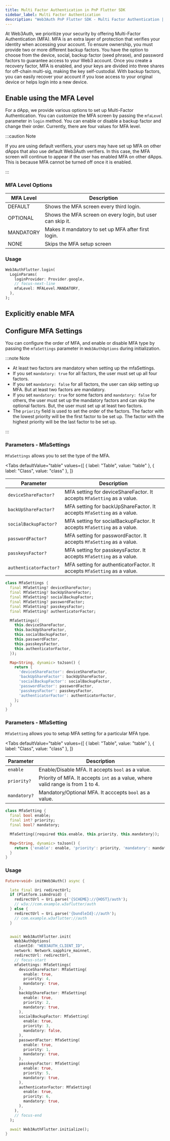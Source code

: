 ```yaml
---
title: Multi Factor Authentication in PnP Flutter SDK
sidebar_label: Multi Factor Authentication
description: "Web3Auth PnP Flutter SDK - Multi Factor Authentication | Documentation - Web3Auth"
---
```



At Web3Auth, we prioritize your security by offering Multi-Factor Authentication (MFA). MFA is an
extra layer of protection that verifies your identity when accessing your account. To ensure
ownership, you must provide two or more different backup factors. You have the option to choose from
the device, social, backup factor (seed phrase), and password factors to guarantee access to your
Web3 account. Once you create a recovery factor, MFA is enabled, and your keys are divided into
three shares for off-chain multi-sig, making the key self-custodial. With backup factors, you can
easily recover your account if you lose access to your original device or helps login into a new
device.

<MFAMinimumPlan />

## Enable using the MFA Level

For a dApp, we provide various options to set up Multi-Factor Authentication. You can customize the
MFA screen by passing the `mfaLevel` parameter in `login` method. You can enable or disable a backup
factor and change their order. Currently, there are four values for MFA level.

:::caution Note

If you are using default verifiers, your users may have set up MFA on other dApps that also use
default Web3Auth verifiers. In this case, the MFA screen will continue to appear if the user has
enabled MFA on other dApps. This is because MFA cannot be turned off once it is enabled.

:::

### MFA Level Options

| MFA Level | Description                                                |
| --------- | ---------------------------------------------------------- |
| DEFAULT   | Shows the MFA screen every third login.                    |
| OPTIONAL  | Shows the MFA screen on every login, but user can skip it. |
| MANDATORY | Makes it mandatory to set up MFA after first login.        |
| NONE      | Skips the MFA setup screen                                 |

### Usage

```dart
Web3AuthFlutter.login(
  LoginParams(
    loginProvider: Provider.google,
    // focus-next-line
    mfaLevel: MFALevel.MANDATORY,
  ),
);
```

## Explicitly enable MFA

<EnableMFAMethod />

## Configure MFA Settings

You can configure the order of MFA, and enable or disable MFA type by passing the `mfaSettings`
parameter in `Web3AuthOptions` during initialization.

:::note Note

- At least two factors are mandatory when setting up the mfaSettings.
- If you set `mandatory: true` for all factors, the user must set up all four factors.
- If you set `mandatory: false` for all factors, the user can skip setting up MFA. But at least two
  factors are mandatory.
- If you set `mandatory: true` for some factors and `mandatory: false` for others, the user must set
  up the mandatory factors and can skip the optional factors. But, the user must set up at least two
  factors.
- The `priority` field is used to set the order of the factors. The factor with the lowest priority
  will be the first factor to be set up. The factor with the highest priority will be the last
  factor to be set up.

:::

### Parameters - MfaSettings

`MfaSettings` allows you to set the type of the MFA.

<Tabs
  defaultValue="table"
  values={[
    { label: "Table", value: "table" },
    { label: "Class", value: "class" },
  ]}
>

<TabItem value="table">

| Parameter              | Description                                                              |
| ---------------------- | ------------------------------------------------------------------------ |
| `deviceShareFactor?`   | MFA setting for deviceShareFactor. It accepts `MfaSetting` as a value.   |
| `backUpShareFactor?`   | MFA setting for backUpShareFactor. It accepts `MfaSetting` as a value.   |
| `socialBackupFactor?`  | MFA setting for socialBackupFactor. It accepts `MfaSetting` as a value.  |
| `passwordFactor?`      | MFA setting for passwordFactor. It accepts `MfaSetting` as a value.      |
| `passkeysFactor?`      | MFA setting for passkeysFactor. It accepts `MfaSetting` as a value.      |
| `authenticatorFactor?` | MFA setting for authenticatorFactor. It accepts `MfaSetting` as a value. |

</TabItem>

<TabItem value="class">

```dart
class MfaSettings {
  final MfaSetting? deviceShareFactor;
  final MfaSetting? backUpShareFactor;
  final MfaSetting? socialBackupFactor;
  final MfaSetting? passwordFactor;
  final MfaSetting? passkeysFactor;
  final MfaSetting? authenticatorFactor;

  MfaSettings({
    this.deviceShareFactor,
    this.backUpShareFactor,
    this.socialBackupFactor,
    this.passwordFactor,
    this.passkeysFactor,
    this.authenticatorFactor,
  });

  Map<String, dynamic> toJson() {
    return {
      'deviceShareFactor': deviceShareFactor,
      'backUpShareFactor': backUpShareFactor,
      'socialBackupFactor': socialBackupFactor,
      'passwordFactor': passwordFactor,
      'passkeysFactor': passkeysFactor,
      'authenticatorFactor': authenticatorFactor,
    };
  }
}
```

</TabItem>
</Tabs>

### Parameters - MfaSetting

`MfaSetting` allows you to setup MFA setting for a particular MFA type.

<Tabs
  defaultValue="table"
  values={[
    { label: "Table", value: "table" },
    { label: "Class", value: "class" },
  ]}
>

<TabItem value="table">

| Parameter    | Description                                                                     |
| ------------ | ------------------------------------------------------------------------------- |
| `enable`     | Enable/Disable MFA. It accepts `bool` as a value.                               |
| `priority?`  | Priority of MFA. It accepts `int` as a value, where valid range is from 1 to 4. |
| `mandatory?` | Mandatory/Optional MFA. It acccepts `bool` as a value.                          |

</TabItem>
<TabItem value="class">

```dart
class MfaSetting {
  final bool enable;
  final int? priority;
  final bool? mandatory;

  MfaSetting({required this.enable, this.priority, this.mandatory});

  Map<String, dynamic> toJson() {
    return {'enable': enable, 'priority': priority, 'mandatory': mandatory};
  }
}
```

</TabItem>
</Tabs>

### Usage

```dart
Future<void> initWeb3Auth() async {

  late final Uri redirectUrl;
  if (Platform.isAndroid) {
    redirectUrl = Uri.parse('{SCHEME}://{HOST}/auth');
    // w3a://com.example.w3aflutter/auth
  } else {
    redirectUrl = Uri.parse('{bundleId}://auth');
    // com.example.w3aflutter://auth
  }


  await Web3AuthFlutter.init(
    Web3AuthOptions(
    clientId: "WEB3AUTH_CLIENT_ID",
    network: Network.sapphire_mainnet,
    redirectUrl: redirectUrl,
    // focus-start
    mfaSettings: MfaSettings(
      deviceShareFactor: MfaSetting(
        enable: true,
        priority: 4,
        mandatory: true,
      ),
      backUpShareFactor: MfaSetting(
        enable: true,
        priority: 2,
        mandatory: true,
      ),
      socialBackupFactor: MfaSetting(
        enable: true,
        priority: 3,
        mandatory: false,
      ),
      passwordFactor: MfaSetting(
        enable: true,
        priority: 1,
        mandatory: true,
      ),
      passkeysFactor: MfaSetting(
        enable: true,
        priority: 5,
        mandatory: true,
      ),
      authenticatorFactor: MfaSetting(
        enable: true,
        priority: 6,
        mandatory: true,
      ),
    ),
    // focus-end
  );

  await Web3AuthFlutter.initialize();
}
```
